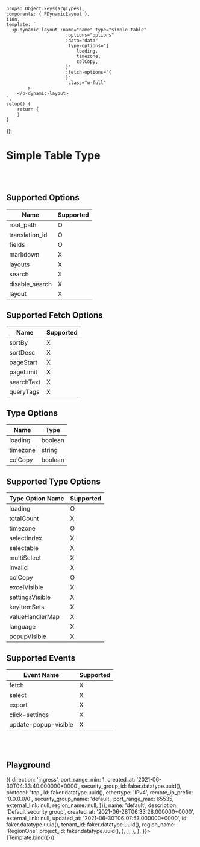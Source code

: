 
<Meta title='Data Display/Dynamic/Dynamic Layout/- [Table] Simple Table'
      argTypes={getDynamicLayoutSimpleTableArgTypes()}/>


    props: Object.keys(argTypes),
    components: { PDynamicLayout },
    i18n,
    template: `
      <p-dynamic-layout :name="name" type="simple-table"
                          :options="options"
                          :data="data"
                          :type-options="{
                              loading,
                              timezone,
                              colCopy,
                          }"
                          :fetch-options="{
                          }"
                           class="w-full"
            >
        </p-dynamic-layout>
    `,
    setup() {
        return {
        }
    }
});

# Simple Table Type
<br/>
<br/>

## Supported Options

| Name | Supported |
| ---- | ----------- |
| root_path | O |
| translation_id | O |
| fields | O |
| markdown | X |
| layouts | X |
| search | X |
| disable_search | X |
| layout | X |


## Supported Fetch Options

| Name | Supported |
| ---- | ---- |
| sortBy | X |
| sortDesc | X |
| pageStart | X |
| pageLimit | X |
| searchText | X |
| queryTags | X |

## Type Options

| Name | Type |
| ---- | ---- |
| loading | boolean |
| timezone | string |
| colCopy | boolean |

## Supported Type Options

| Type Option Name | Supported |
| ---- | ---- |
| loading | O |
| totalCount | X |
| timezone | O |
| selectIndex | X |
| selectable | X |
| multiSelect | X |
| invalid | X |
| colCopy | O |
| excelVisible | X |
| settingsVisible | X |
| keyItemSets | X |
| valueHandlerMap | X |
| language | X |
| popupVisible | X |


## Supported Events

| Event Name | Supported |
| ---------- | ----------- |
| fetch | X |
| select | X |
| export | X |
| click-settings | X |
| update-popup-visible | X |

<br/>
<br/>

## Playground

<Canvas>
    <Story name="Playground"  args={{
        options: {
            root_path: 'data.security_groups.security_group_rules',
            fields: [
                {
                    name: 'Security Group Name',
                    key: 'security_group_name',
                    type: 'text',
                },
                {
                    name: 'Security Group ID',
                    type: 'text',
                    reference: {
                        resource_type: 'inventory.CloudService',
                        reference_key: 'reference.resource_id',
                    },
                    key: 'security_group_id',
                },
                {
                    type: 'enum',
                    key: 'direction',
                    name: 'Direction',
                    options: {
                        egress: {
                            options: {
                                background_color: 'indigo.500',
                            },
                            type: 'badge',
                        },
                        ingress: {
                            type: 'badge',
                            options: {
                                background_color: 'coral.600',
                            },
                        },
                    },
                },
                {
                    type: 'text',
                    name: 'Type',
                    key: 'ethertype',
                },
                {
                    name: 'Start',
                    type: 'text',
                    key: 'port_range_min',
                },
                {
                    name: 'End',
                    type: 'text',
                    key: 'port_range_max',
                },
                {
                    name: 'Protocol',
                    key: 'protocol',
                    type: 'enum',
                    options: {
                        udp: {
                            options: {
                                background_color: 'peacock.500',
                            },
                            type: 'badge',
                        },
                        icmp: {
                            options: {
                                background_color: 'green.500',
                            },
                            type: 'badge',
                        },
                        tcp: {
                            type: 'badge',
                            options: {
                                background_color: 'indigo.500',
                            },
                        },
                        all: {
                            options: {
                                background_color: 'coral.600',
                            },
                            type: 'badge',
                        },
                    },
                },
                {
                    type: 'text',
                    name: 'Remote',
                    key: 'remote_ip_prefix',
                },
                {
                    key: 'created_at',
                    name: 'Created',
                    type: 'datetime',
                },
            ],
        },
        data: {
            data: {
                id: faker.datatype.uuid(),
                name: faker.lorem.sentence(2),
                security_groups: [
                    {
                        security_group_rules: Array.from(Array(10).keys()).map(() => ({
                            direction: 'ingress',
                            port_range_min: 1,
                            created_at: '2021-06-30T04:33:40.000000+0000',
                            security_group_id: faker.datatype.uuid(),
                            protocol: 'tcp',
                            id: faker.datatype.uuid(),
                            ethertype: 'IPv4',
                            remote_ip_prefix: '0.0.0.0/0',
                            security_group_name: 'default',
                            port_range_max: 65535,
                            external_link: null,
                            region_name: null,
                        })),
                        name: 'default',
                        description: 'Default security group',
                        created_at: '2021-06-28T06:33:28.000000+0000',
                        external_link: null,
                        updated_at: '2021-06-30T06:07:53.000000+0000',
                        id: faker.datatype.uuid(),
                        tenant_id: faker.datatype.uuid(),
                        region_name: 'RegionOne',
                        project_id: faker.datatype.uuid(),
                    },
                ],
            },
        },
    }}>
        {Template.bind({})}
    </Story>
</Canvas>

<ArgsTable story="Playground"/>

<br/>
<br/>
